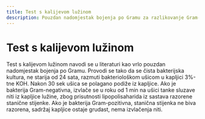 ```yaml
---
title: Test s kalijevom lužinom
description: Pouzdan nadomjestak bojenja po Gramu za razlikovanje Gram-pozitivnih i Gram-negativnih bakterija
---
```


# Test s kalijevom lužinom

Test s kalijevom lužinom navodi se u literaturi kao vrlo pouzdan nadomjestak bojenja po Gramu. Provodi se tako da se čista bakterijska kultura, ne starija od 24 sata, razmuti bakteriološkom ušicom u kapljici 3%-tne KOH. Nakon 30 sek ušica se polagano podiže iz kapljice. Ako je bakterija Gram-negativna, izvlače se u roku od 1 min na ušici tanke sluzave niti iz kapljice lužine, zbog prisutnosti lipopolisaharida iz sastava razorene stanične stijenke. Ako je bakterija Gram-pozitivna, stanična stijenka ne biva razorena, sadržaj kapljice ostaje grudast, nema izvlačenja niti.